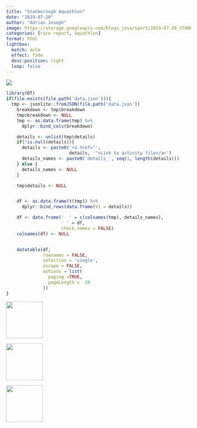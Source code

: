 ```yaml
---
title: "Stanborough Aquathlon"
date: "2019-07-20"
author: "Adrian Joseph"
image: https://storage.googleapis.com/blogs_josa/sport/2019-07-20_STANBOROUGH_AQUATHLON/img/00.png
categories: [race report, aquathlon]
format: html
lightbox:
  match: auto
  effect: fade
  desc-position: right
  loop: false
---
```

![](https://storage.googleapis.com/blogs_josa/sport/2019-07-20_STANBOROUGH_AQUATHLON/img/00.png)

```r
library(DT)
if(file.exists(file.path('data.json'))){
  tmp <- jsonlite::fromJSON(file.path('data.json'))
    breakdown <- tmp$breakdown
    tmp$breakdown <- NULL
    tmp <- as.data.frame(tmp) %>%
      dplyr::bind_cols(breakdown)

    details <- unlist(tmp$details)
    if(!is.null(details)){
      details <- paste0('<a href="',
                        details, '">Link to activity file</a>')
      details_names <- paste0('details_', seq(1, length(details)))
    } else {
      details_names <- NULL
    }

    tmp$details <- NULL


    df <- as.data.frame(t(tmp)) %>%
      dplyr::bind_rows(data.frame(V1 = details))

    df <- data.frame('  ' = c(colnames(tmp), details_names),
                     ' ' = df,
                     check.names = FALSE)
    colnames(df) <- NULL


    datatable(df,
              rownames = FALSE,
              selection = 'single',
              escape = FALSE,
              options = list(
                paging =TRUE,
                pageLength =  20
              ))
}
```





::: {layout-ncol=4}
![](https://storage.googleapis.com/blogs_josa/sport/2019-07-20_STANBOROUGH_AQUATHLON/img/00.png){ width="100" group="hi" }

![](https://storage.googleapis.com/blogs_josa/sport/2019-07-20_STANBOROUGH_AQUATHLON/img/01.png){ width="100" group="hi" }

![](https://storage.googleapis.com/blogs_josa/sport/2019-07-20_STANBOROUGH_AQUATHLON/img/02.png){ width="100" group="hi" }


:::
